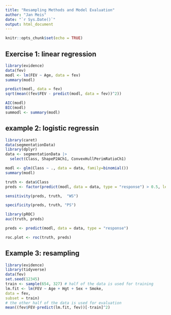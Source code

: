 ```yaml
---
title: "Resampling Methods and Model Evaluation"
author: "Jan Meis"
date: "`r Sys.Date()`"
output: html_document
---
```


```r
knitr::opts_chunk$set(echo = TRUE)
```

## Exercise 1: linear regression

```r
library(evidence)
data(fev)
modl <- lm(FEV ~ Age, data = fev)
summary(modl)
```

```r
predict(modl, data = fev)
sqrt(mean((fev$FEV - predict(modl, data = fev))^2))
```

```r
AIC(modl)
BIC(modl)
summodl <- summary(modl)
```


## example 2: logistic regressin

```r
library(caret)
data(segmentationData)
library(dplyr)
data <- segmentationData |>
  select(Class, ShapeP2ACh1, ConvexHullPerimRatioCh1)

modl <- glm(Class ~ ., data = data, family=binomial())
summary(modl)

```


```r
truth <- data$Class
preds <- factor(predict(modl, data = data, type = "response") > 0.5, levels= c(FALSE, TRUE), labels = c("PS", "WS"))

sensitivity(preds, truth,  "WS")

specificity(preds, truth, "PS")
```
```r
library(pROC)
auc(truth, preds)

preds <- predict(modl, data = data, type = "response")

roc.plot <- roc(truth, preds)
```

## Example 3: resampling

```r
library(evidence)
library(tidyverse)
data(fev)
set.seed(12345)
train <- sample(654, 327) # half of the data is used for training
lm.fit <- lm(FEV ~ Age + Hgt + Sex + Smoke,
data = fev,
subset = train)
# the other half of the data is used for evaluation
mean((fev$FEV-predict(lm.fit, fev))[-train]^2)
```



